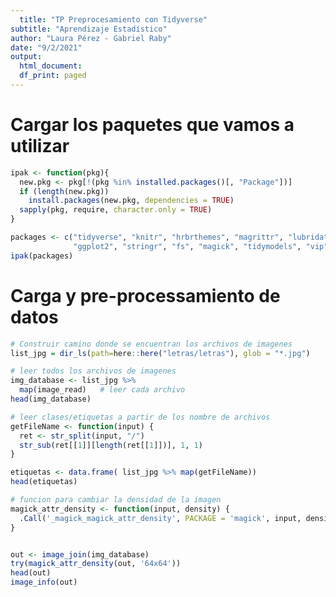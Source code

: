 ```yaml
---
  title: "TP Preprocesamiento con Tidyverse"
subtitle: "Aprendizaje Estadístico"
author: "Laura Pérez - Gabriel Raby"
date: "9/2/2021"
output:
  html_document:
  df_print: paged
---
```

  

# Cargar los paquetes que vamos a utilizar
```r
ipak <- function(pkg){
  new.pkg <- pkg[!(pkg %in% installed.packages()[, "Package"])]
  if (length(new.pkg))
    install.packages(new.pkg, dependencies = TRUE)
  sapply(pkg, require, character.only = TRUE)
}

packages <- c("tidyverse", "knitr", "hrbrthemes", "magrittr", "lubridate",
              "ggplot2", "stringr", "fs", "magick", "tidymodels", "vip", "rpart.plot")
ipak(packages)
```

# Carga y pre-processamiento de datos

```r
# Construir camino donde se encuentran los archivos de imagenes
list_jpg = dir_ls(path=here::here("letras/letras"), glob = "*.jpg")

# leer todos los archivos de imagenes
img_database <- list_jpg %>%
  map(image_read)   # leer cada archivo
head(img_database)

# leer clases/etiquetas a partir de los nombre de archivos
getFileName <- function(input) {
  ret <- str_split(input, "/")
  str_sub(ret[[1]][length(ret[[1]])], 1, 1)
}

etiquetas <- data.frame( list_jpg %>% map(getFileName))
head(etiquetas)

```


```r
# funcion para cambiar la densidad de la imagen
magick_attr_density <- function(input, density) {
  .Call('_magick_magick_attr_density', PACKAGE = 'magick', input, density)
}


out <- image_join(img_database)
try(magick_attr_density(out, '64x64'))
head(out)
image_info(out)

```